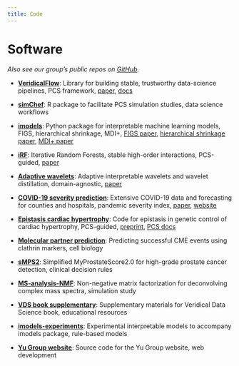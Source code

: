 ```yaml
---
title: Code
---
```


# Software 

*Also see our group's public repos on [GitHub](https://github.com/Yu-Group).*

* **[VeridicalFlow](https://github.com/Yu-Group/veridical-flow)**: Library for building stable, trustworthy data-science pipelines, PCS framework, [paper](https://www.pnas.org/content/117/8/3920), [docs](https://vflow.csinva.io/)

* **[simChef](https://github.com/Yu-Group/simChef)**: R package to facilitate PCS simulation studies, data science workflows

* **[imodels](https://github.com/csinva/imodels)**: Python package for interpretable machine learning models, FIGS, hierarchical shrinkage, MDI+, [FIGS paper](https://arxiv.org/abs/2201.11931), [hierarchical shrinkage paper](https://arxiv.org/abs/2202.00858), [MDI+ paper](https://arxiv.org/pdf/2307.01932)

* **[iRF](https://github.com/Yu-Group/iterative-Random-Forest)**: Iterative Random Forests, stable high-order interactions, PCS-guided, [paper](https://www.pnas.org/content/115/8/1943)

* **[Adaptive wavelets](https://github.com/Yu-Group/adaptive-wavelets)**: Adaptive interpretable wavelets and wavelet distillation, domain-agnostic, [paper](https://www.nature.com/articles/s41467-021-25759-1)

* **[COVID-19 severity prediction](https://github.com/Yu-Group/covid19-severity-prediction)**: Extensive COVID-19 data and forecasting for counties and hospitals, pandemic severity index, [paper](https://hdsr.mitpress.mit.edu/pub/p6isyf0g), [website](http://covidseverity.com/)

* **[Epistasis cardiac hypertrophy](https://github.com/Yu-Group/epistasis-cardiac-hypertrophy)**: Code for epistasis in genetic control of cardiac hypertrophy, PCS-guided, [preprint](https://www.biorxiv.org/content/10.1101/2021.12.22.473882v2), [PCS docs](https://yu-group.github.io/epistasis-cardiac-hypertrophy/)

* **[Molecular partner prediction](https://github.com/Yu-Group/molecular-partner-prediction)**: Predicting successful CME events using clathrin markers, cell biology

* **[sMPS2](https://github.com/Yu-Group/sMPS2)**: Simplified MyProstateScore2.0 for high-grade prostate cancer detection, clinical decision rules

* **[MS-analysis-NMF](https://github.com/Yu-Group/MS-analysis-NMF)**: Non-negative matrix factorization for deconvolving complex mass spectra, simulation study

* **[VDS book supplementary](https://github.com/Yu-Group/vds-book-supplementary)**: Supplementary materials for Veridical Data Science book, educational resources

* **[imodels-experiments](https://github.com/Yu-Group/imodels-experiments)**: Experimental interpretable models to accompany imodels package, rule-based models

* **[Yu Group website](https://github.com/Yu-Group/yugroup-website)**: Source code for the Yu Group website, web development

<!-- * **escv**: Selection of regularization for lasso, sparser interpretable models, first work related to PCS, [paper](https://www.tandfonline.com/doi/full/10.1080/10618600.2015.1092978)

* **stanmf**: Stability driven non-negative matrix factorization, PCS-guided dimensionality reduction, [paper](https://www.pnas.org/content/113/16/4290)

* **Causal inference**: X-learner for CATE prediction, staDISC for discovering stable subgroups, PCS-guided causal methods, [X-learner paper](https://arxiv.org/abs/1706.03461), [staDISC paper](https://arxiv.org/abs/2008.10109)

* **epiTree**: Learning epistatic polygenic phenotypes with boolean interactions, PCS inference, genetics, [paper](https://www.biorxiv.org/content/10.1101/2020.11.24.396846v1)

* **staDRIP**: Drug-response prediction using stability-driven methods, PCS-guided precision medicine, [paper](https://arxiv.org/abs/2011.06593)

* **Superheat**: R package for generating beautiful and customizable heatmaps, data visualization, [paper](https://www.tandfonline.com/doi/full/10.1080/10618600.2018.1473780)

* **SUFO**: Embedding space interpretations for mechanistic neural network understanding, transformers, [paper](https://arxiv.org/abs/2305.17588)

* **ACD**: Hierarchical interpretations for neural networks, TRIM, CDEP, SPEX for feature attribution and LLMs, [ACD paper](https://arxiv.org/abs/1806.05337), [CD-T paper](https://arxiv.org/abs/2407.00886)

* **MDI OOB**: Debiased random forest feature importance, statistical inference, [MDI+ paper](https://arxiv.org/abs/2307.01932), [MDI OOB paper](https://arxiv.org/abs/1906.10845)

* **MDL-Complexity**: Model complexity theory, information theory applications, [paper](https://jmlr.org/papers/v24/21-1133.html) -->